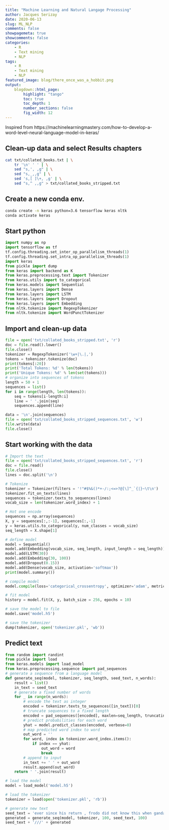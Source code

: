 ```yaml
---
title: "Machine Learning and Natural Langage Processing"
author: Jacques Serizay
date: 2020-06-13
slug: ML_NLP
comments: false
showpagemeta: true
showcomments: false
categories:
    - R
    - Text mining
    - NLP
tags:
    - R
    - Text mining
    - NLP
featured_image: blog/there_once_was_a_hobbit.png 
output:
    blogdown::html_page:
        highlight: "tango" 
        toc: true
        toc_depth: 1
        number_sections: false
        fig_width: 12
---
```


Inspired from https://machinelearningmastery.com/how-to-develop-a-word-level-neural-language-model-in-keras/

## Clean-up data and select Results chapters

```sh
cat txt/collated_books.txt | \
    tr '\n' ' ' | \
    sed "s,', ,g" | \
    sed "s,_,,g" | \
    sed 's,[ ]\+, ,g' | \
    sed "s,^ ,,g" > txt/collated_books_stripped.txt
```

## Create a new conda env.

```sh
conda create -n keras python=3.6 tensorflow keras nltk
conda activate keras
```

## Start python

```py
import numpy as np
import tensorflow as tf
tf.config.threading.set_inter_op_parallelism_threads(1)
tf.config.threading.set_intra_op_parallelism_threads(1)
import keras
from pickle import dump
from keras import backend as K
from keras.preprocessing.text import Tokenizer
from keras.utils import to_categorical
from keras.models import Sequential
from keras.layers import Dense
from keras.layers import LSTM
from keras.layers import Dropout
from keras.layers import Embedding
from nltk.tokenize import RegexpTokenizer
from nltk.tokenize import WordPunctTokenizer
```

## Import and clean-up data

```py
file = open('txt/collated_books_stripped.txt', 'r')
doc = file.read().lower()
file.close()
tokenizer = RegexpTokenizer('\w+|\.|,')
tokens = tokenizer.tokenize(doc)
print(tokens[:20])
print('Total Tokens: %d' % len(tokens))
print('Unique Tokens: %d' % len(set(tokens)))
# organize into sequences of tokens
length = 50 + 1
sequences = list()
for i in range(length, len(tokens)):
    seq = tokens[i-length:i]
    line = ' '.join(seq)
    sequences.append(line)

data = '\n'.join(sequences)
file = open('txt/collated_books_stripped_sequences.txt', 'w')
file.write(data)
file.close()
```

## Start working with the data

```py
# Import the text
file = open('txt/collated_books_stripped_sequences.txt', 'r')
doc = file.read()
file.close()
lines = doc.split('\n')

# Tokenize
tokenizer = Tokenizer(filters = '!"#$%&()*+-/:;<=>?@[\]^_`{|}~\t\n')
tokenizer.fit_on_texts(lines)
sequences = tokenizer.texts_to_sequences(lines)
vocab_size = len(tokenizer.word_index) + 1

# Hot one encode
sequences = np.array(sequences)
X, y = sequences[:,:-1], sequences[:,-1]
y = keras.utils.to_categorical(y, num_classes = vocab_size)
seq_length = X.shape[1]

# define model
model = Sequential()
model.add(Embedding(vocab_size, seq_length, input_length = seq_length))
model.add(LSTM(30))
model.add(Embedding(30, 100))
model.add(Dropout(0.15))
model.add(Dense(vocab_size, activation='softmax'))
print(model.summary())

# compile model
model.compile(loss='categorical_crossentropy', optimizer='adam', metrics=['accuracy'])

# fit model
history = model.fit(X, y, batch_size = 256, epochs = 10)

# save the model to file
model.save('model.h5')

# save the tokenizer
dump(tokenizer, open('tokenizer.pkl', 'wb'))
```

## Predict text

```py
from random import randint
from pickle import load
from keras.models import load_model
from keras.preprocessing.sequence import pad_sequences
# generate a sequence from a language model
def generate_seq(model, tokenizer, seq_length, seed_text, n_words):
    result = list()
    in_text = seed_text
    # generate a fixed number of words
    for _ in range(n_words):
        # encode the text as integer
        encoded = tokenizer.texts_to_sequences([in_text])[0]
        # truncate sequences to a fixed length
        encoded = pad_sequences([encoded], maxlen=seq_length, truncating='pre')
        # predict probabilities for each word
        yhat = model.predict_classes(encoded, verbose=0)
        # map predicted word index to word
        out_word = ''
        for word, index in tokenizer.word_index.items():
            if index == yhat:
                out_word = word
                break
        # append to input
        in_text += ' ' + out_word
        result.append(out_word)
    return ' '.join(result)

# load the model
model = load_model('model.h5')

# load the tokenizer
tokenizer = load(open('tokenizer.pkl', 'rb'))

# generate new text
seed_text = 'ever since his return , frodo did not know this when gandalf arrived . But the mountains were close and pippin could not abandon merry there '
generated = generate_seq(model, tokenizer, 100, seed_text, 100)
seed_text + '///' + generated
```
